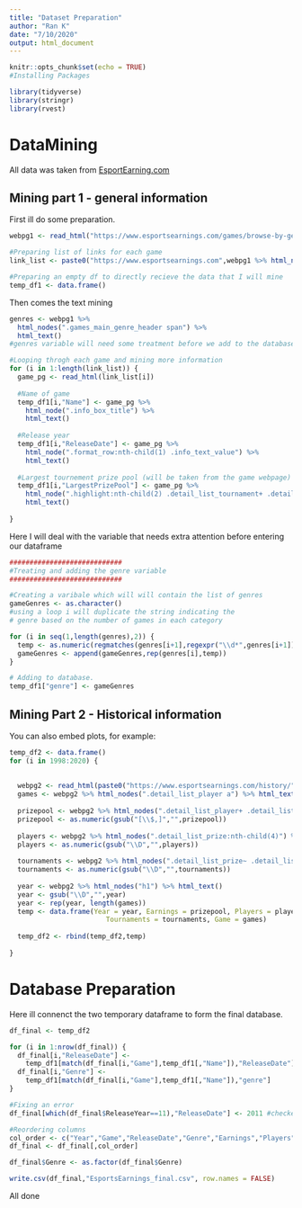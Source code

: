 ```yaml
---
title: "Dataset Preparation"
author: "Ran K"
date: "7/10/2020"
output: html_document
---
```


```r
knitr::opts_chunk$set(echo = TRUE)
#Installing Packages

library(tidyverse)
library(stringr)
library(rvest)
```

# DataMining

All data was taken from [EsportEarning.com](www.esportsearnings.com)

## Mining part 1 - general information

First ill do some preparation.

```r
webpg1 <- read_html("https://www.esportsearnings.com/games/browse-by-genre")

#Preparing list of links for each game
link_list <- paste0("https://www.esportsearnings.com",webpg1 %>% html_nodes(".games_main_game_title a") %>% html_attr("href"))

#Preparing an empty df to directly recieve the data that I will mine
temp_df1 <- data.frame()

```

Then comes the text mining

``` r

genres <- webpg1 %>%
  html_nodes(".games_main_genre_header span") %>%
  html_text()
#genres variable will need some treatment before we add to the database

#Looping throgh each game and mining more information
for (i in 1:length(link_list)) {
  game_pg <- read_html(link_list[i])
  
  #Name of game
  temp_df1[i,"Name"] <- game_pg %>%
    html_node(".info_box_title") %>%
    html_text()
  
  #Release year
  temp_df1[i,"ReleaseDate"] <- game_pg %>%
    html_node(".format_row:nth-child(1) .info_text_value") %>%
    html_text()
  
  #Largest tournement prize pool (will be taken from the game webpage)
  temp_df1[i,"LargestPrizePool"] <- game_pg %>%
    html_node(".highlight:nth-child(2) .detail_list_tournament+ .detail_list_prize") %>%
    html_text()
  
}  

```

Here I will deal with the variable that needs extra attention before entering our dataframe

``` r

############################
#Treating and adding the genre variable
############################

#Creating a varibale which will will contain the list of genres
gameGenres <- as.character()
#using a loop i will duplicate the string indicating the
# genre based on the number of games in each category

for (i in seq(1,length(genres),2)) {
  temp <- as.numeric(regmatches(genres[i+1],regexpr("\\d*",genres[i+1])))
  gameGenres <- append(gameGenres,rep(genres[i],temp))
}

# Adding to database.
temp_df1["genre"] <- gameGenres

```

## Mining Part 2 - Historical information

You can also embed plots, for example:

```r
temp_df2 <- data.frame()
for (i in 1998:2020) {
  
  
  webpg2 <- read_html(paste0("https://www.esportsearnings.com/history/",i,"/games"))
  games <- webpg2 %>% html_nodes(".detail_list_player a") %>% html_text()
  
  prizepool <- webpg2 %>% html_nodes(".detail_list_player+ .detail_list_prize") %>% html_text()
  prizepool <- as.numeric(gsub("[\\$,]","",prizepool))
  
  players <- webpg2 %>% html_nodes(".detail_list_prize:nth-child(4)") %>% html_text()
  players <- as.numeric(gsub("\\D","",players))
  
  tournaments <- webpg2 %>% html_nodes(".detail_list_prize~ .detail_list_prize+ .detail_list_prize") %>% html_text()
  tournaments <- as.numeric(gsub("\\D","",tournaments))
  
  year <- webpg2 %>% html_nodes("h1") %>% html_text()
  year <- gsub("\\D","",year)
  year <- rep(year, length(games))
  temp <- data.frame(Year = year, Earnings = prizepool, Players = players,
                        Tournaments = tournaments, Game = games)
  
  temp_df2 <- rbind(temp_df2,temp)
  
}
```

# Database Preparation

Here ill connenct the two temporary dataframe to form the final database.

```r

df_final <- temp_df2

for (i in 1:nrow(df_final)) {
  df_final[i,"ReleaseDate"] <- 
    temp_df1[match(df_final[i,"Game"],temp_df1[,"Name"]),"ReleaseDate"]
  df_final[i,"Genre"] <- 
    temp_df1[match(df_final[i,"Game"],temp_df1[,"Name"]),"genre"]
}

#Fixing an error
df_final[which(df_final$ReleaseYear==11),"ReleaseDate"] <- 2011 #checked online

#Reordering columns
col_order <- c("Year","Game","ReleaseDate","Genre","Earnings","Players","Tournaments")
df_final <- df_final[,col_order]

df_final$Genre <- as.factor(df_final$Genre)
```

```r

write.csv(df_final,"EsportsEarnings_final.csv", row.names = FALSE)

```



All done












